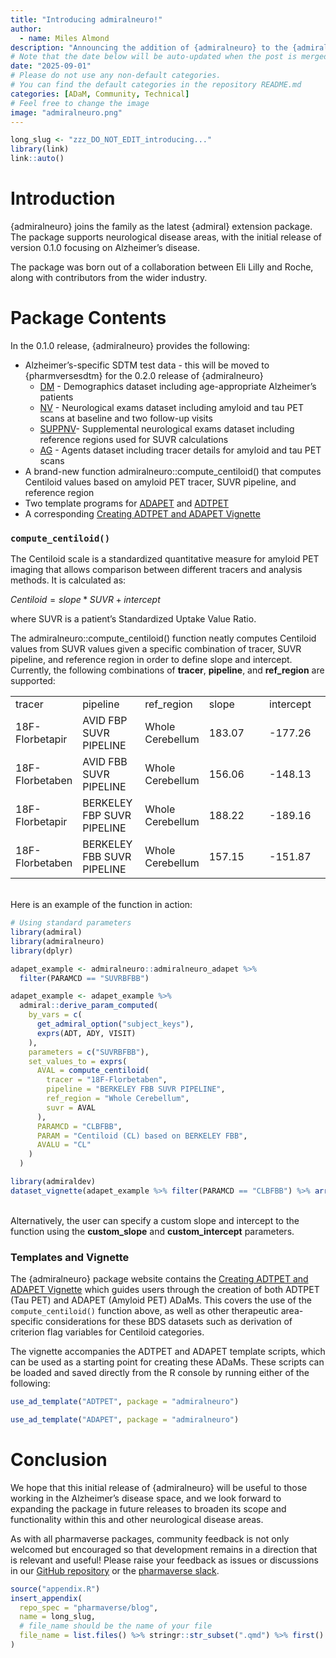 ```yaml
---
title: "Introducing admiralneuro!"
author:
  - name: Miles Almond
description: "Announcing the addition of {admiralneuro} to the {admiral} family!"
# Note that the date below will be auto-updated when the post is merged.
date: "2025-09-01"
# Please do not use any non-default categories.
# You can find the default categories in the repository README.md
categories: [ADaM, Community, Technical]
# Feel free to change the image
image: "admiralneuro.png"
---
```


<!--------------- typical setup ----------------->

```r
long_slug <- "zzz_DO_NOT_EDIT_introducing..."
library(link)
link::auto()
```

<!--------------- post begins here ----------------->

# Introduction

{admiralneuro} joins the family as the latest {admiral} extension package.
The package supports neurological disease areas, with the initial release of version 0.1.0 focusing on Alzheimer's disease.

The package was born out of a collaboration between Eli Lilly and Roche, along with contributors from the wider industry.

# Package Contents

In the 0.1.0 release, {admiralneuro} provides the following:

-   Alzheimer's-specific SDTM test data - this will be moved to {pharmversesdtm} for the 0.2.0 release of {admiralneuro}
    -   [DM](https://github.com/pharmaverse/admiralneuro/blob/main/data-raw/dm_neuro.R) - Demographics dataset including age-appropriate Alzheimer's patients
    -   [NV](https://github.com/pharmaverse/admiralneuro/blob/main/data-raw/nv_neuro.R) - Neurological exams dataset including amyloid and tau PET scans at baseline and two follow-up visits
    -   [SUPPNV](https://github.com/pharmaverse/admiralneuro/blob/main/data-raw/suppnv_neuro.R)- Supplemental neurological exams dataset including reference regions used for SUVR calculations
    -   [AG](https://github.com/pharmaverse/admiralneuro/blob/main/data-raw/ag_neuro.R) - Agents dataset including tracer details for amyloid and tau PET scans
-   A brand-new function admiralneuro::compute_centiloid() that computes Centiloid values based on amyloid PET tracer, SUVR pipeline, and reference region
-   Two template programs for [ADAPET](https://github.com/pharmaverse/admiralneuro/blob/main/inst/templates/ad_adapet.R) and [ADTPET](https://github.com/pharmaverse/admiralneuro/blob/main/inst/templates/ad_adtpet.R)
-   A corresponding [Creating ADTPET and ADAPET Vignette](https://pharmaverse.github.io/admiralneuro/articles/adpet.html)

### `compute_centiloid()`

The Centiloid scale is a standardized quantitative measure for amyloid PET imaging that allows comparison between different tracers and analysis methods.
It is calculated as:

$Centiloid = slope*SUVR + intercept$

where SUVR is a patient's Standardized Uptake Value Ratio.

The admiralneuro::compute_centiloid() function neatly computes Centiloid values from SUVR values given a specific combination of tracer, SUVR pipeline, and reference region in order to define slope and intercept.
Currently, the following combinations of **tracer**, **pipeline**, and **ref_region** are supported:

|                 |                            |                  |        |           |
|---------------|---------------|---------------|---------------|---------------|
| tracer          | pipeline                   | ref_region       | slope  | intercept |
| 18F-Florbetapir | AVID FBP SUVR PIPELINE     | Whole Cerebellum | 183.07 | -177.26   |
| 18F-Florbetaben | AVID FBB SUVR PIPELINE     | Whole Cerebellum | 156.06 | -148.13   |
| 18F-Florbetapir | BERKELEY FBP SUVR PIPELINE | Whole Cerebellum | 188.22 | -189.16   |
| 18F-Florbetaben | BERKELEY FBB SUVR PIPELINE | Whole Cerebellum | 157.15 | -151.87   |

\
Here is an example of the function in action:

```r
# Using standard parameters
library(admiral)
library(admiralneuro)
library(dplyr)

adapet_example <- admiralneuro::admiralneuro_adapet %>%
  filter(PARAMCD == "SUVRBFBB")

adapet_example <- adapet_example %>%
  admiral::derive_param_computed(
    by_vars = c(
      get_admiral_option("subject_keys"),
      exprs(ADT, ADY, VISIT)
    ),
    parameters = c("SUVRBFBB"),
    set_values_to = exprs(
      AVAL = compute_centiloid(
        tracer = "18F-Florbetaben",
        pipeline = "BERKELEY FBB SUVR PIPELINE",
        ref_region = "Whole Cerebellum",
        suvr = AVAL
      ),
      PARAMCD = "CLBFBB",
      PARAM = "Centiloid (CL) based on BERKELEY FBB",
      AVALU = "CL"
    )
  )
```

```r
library(admiraldev)
dataset_vignette(adapet_example %>% filter(PARAMCD == "CLBFBB") %>% arrange(USUBJID, ADT), display_vars = exprs(USUBJID, PARAMCD, PARAM, VISIT, AVAL, AVALU))
```

\
Alternatively, the user can specify a custom slope and intercept to the function using the **custom_slope** and **custom_intercept** parameters.

### Templates and Vignette

The {admiralneuro} package website contains the [Creating ADTPET and ADAPET Vignette](https://pharmaverse.github.io/admiralneuro/articles/adpet.html) which guides users through the creation of both ADTPET (Tau PET) and ADAPET (Amyloid PET) ADaMs.
This covers the use of the `compute_centiloid()` function above, as well as other therapeutic area-specific considerations for these BDS datasets such as derivation of criterion flag variables for Centiloid categories.

The vignette accompanies the ADTPET and ADAPET template scripts, which can be used as a starting point for creating these ADaMs.
These scripts can be loaded and saved directly from the R console by running either of the following:

```r
use_ad_template("ADTPET", package = "admiralneuro")
```

```r
use_ad_template("ADAPET", package = "admiralneuro")
```

# Conclusion

We hope that this initial release of {admiralneuro} will be useful to those working in the Alzheimer's disease space, and we look forward to expanding the package in future releases to broaden its scope and functionality within this and other neurological disease areas.

As with all pharmaverse packages, community feedback is not only welcomed but encouraged so that development remains in a direction that is relevant and useful!
Please raise your feedback as issues or discussions in our [GitHub repository](https://github.com/pharmaverse/admiralneuro) or the [pharmaverse slack](https://join.slack.com/t/pharmaverse/shared_invite/zt-yv5atkr4-Np2ytJ6W_QKz_4Olo7Jo9A).

<!--------------- appendices go here ----------------->

```r
source("appendix.R")
insert_appendix(
  repo_spec = "pharmaverse/blog",
  name = long_slug,
  # file_name should be the name of your file
  file_name = list.files() %>% stringr::str_subset(".qmd") %>% first()
)
```
